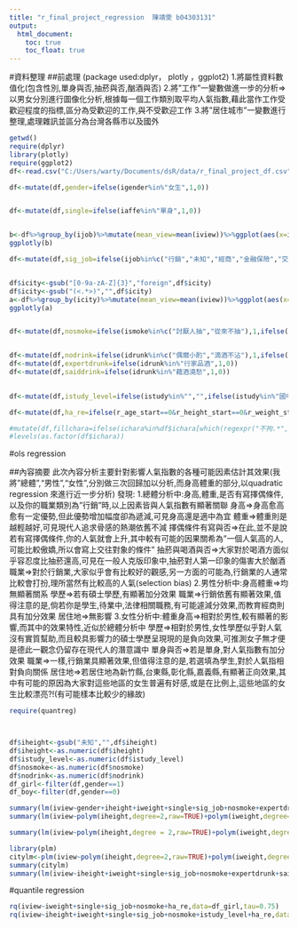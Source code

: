 ```yaml
---
title: "r_final_project_regression  陳靖雯 b04303131"
output:
  html_document:
    toc: true
    toc_float: true
---
```

#資料整理
##前處理
(package used:dplyr， plotly ，ggplot2)
1.將屬性資料數值化(包含性別,單身與否,抽菸與否,酗酒與否)
2.將"工作"一變數做進一步的分析=>以男女分別進行圖像化分析,根據每一個工作類別取平均人氣指數,藉此當作工作受歡迎程度的指標,區分為受歡迎的工作,與不受歡迎工作
3.將"居住城市"一變數進行整理,處理雜訊並區分為台灣各縣市以及國外




```r
getwd()
require(dplyr)
library(plotly)
require(ggplot2)
df<-read.csv("C:/Users/warty/Documents/dsR/data/r_final_project_df.csv")

df<-mutate(df,gender=ifelse(igender%in%"女生",1,0))


df<-mutate(df,single=ifelse(iaffe%in%"單身",1,0))


b<-df%>%group_by(ijob)%>%mutate(mean_view=mean(iview))%>%ggplot(aes(x=ijob,y=mean_view))+geom_bar(stat="identity",size=9)+facet_wrap(~igender)
ggplotly(b)
```


```r
df<-mutate(df,sig_job=ifelse(ijob%in%c("行銷","未知","經商","金融保險","交通/運輸","房地產","軍警"),1,0))  


df$icity<-gsub("[0-9a-zA-Z]{3}","foreign",df$icity)
df$icity<-gsub("(<.*>)","",df$icity)
a<-df%>%group_by(icity)%>%mutate(mean_view=mean(iview))%>%ggplot(aes(x=icity,y=mean_view))+geom_bar(stat="identity",width=.7)+facet_wrap(~igender)
ggplotly(a)


df<-mutate(df,nosmoke=ifelse(ismoke%in%c("討厭人抽","從來不抽"),1,ifelse(ismoke%in%"","",0)))


df<-mutate(df,nodrink=ifelse(idrunk%in%c("偶爾小酌","滴酒不沾"),1,ifelse(idrunk%in%c("酒量很好","應酬交際"),0,"")))
df<-mutate(df,expertdrunk=ifelse(idrunk%in%"行家品酒",1,0))
df<-mutate(df,saiddrink=ifelse(idrunk%in%"藉酒澆愁",1,0))

 
df<-mutate(df,istudy_level=ifelse(istudy%in%"","",ifelse(istudy%in%"國中以下",1,ifelse(istudy%in%"國中",2,ifelse(istudy%in%"高中/職",3,ifelse(istudy%in%"大學/學院",4,ifelse(istudy%in%"碩士",5,6)))))))

df<-mutate(df,ha_re=ifelse(r_age_start==0&r_height_start==0&r_weight_start==0&rstudy%in%c("","不拘","無"),0,1))

#mutate(df,fillchara=ifelse(ichara%in%df$ichara[which(regexpr("不拘.*",df$ichara))],0,1))
#levels(as.factor(df$ichara))
```
#ols regression

##內容摘要
此次內容分析主要針對影響人氣指數的各種可能因素估計其效果(我將"總體","男性","女性",分別做三次回歸加以分析,而身高體重的部分,以quadratic regression 來進行近一步分析)
發現:
1.總體分析中:身高,體重,是否有寫擇偶條件,以及你的職業類別為"行銷"時,以上因素皆與人氣指數有顯著關聯
             身高=>身高愈高愈有一定優勢,但此優勢增加幅度卻為遞減,可見身高還是適中為宜
             體重=>體重則是越輕越好,可見現代人追求骨感的熱潮依舊不減
             擇偶條件有寫與否=>在此,並不是說若有寫擇偶條件,你的人氣就會上升,其中較有可能的因果關希為"一個人氣高的人,可能比較傲嬌,所以會寫上交往對象的條件"
             抽菸與喝酒與否=>大家對於喝酒方面似乎容忍度比抽菸還高,可見在一般人克版印象中,抽菸對人第一印象的傷害大於酗酒
             職業=>對於行銷業,大家似乎會有比較好的觀感,另一方面的可能為,行銷業的人通常比較會打扮,理所當然有比較高的人氣(selection bias)
2.男性分析中:身高體重=>均無顯著關系
             學歷=>若有碩士學歷,有顯著加分效果
             職業=>行銷依舊有顯著效果,值得注意的是,倘若你是學生,待業中,法律相關職務,有可能遽減分效果,而教育經商則具有加分效果
             居住地=>無影響
3.女性分析中:體重身高=>相對於男性,較有顯著的影響,而其中的效果特性,近似於總體分析中
             學歷=>相對於男性,女性學歷似乎對人氣沒有實質幫助,而且較具影響力的碩士學歷呈現現的是負向效果,可推測女子無才便是德此一觀念仍留存在現代人的潛意識中
             單身與否=>若是單身,對人氣指數有加分效果
             職業=>一樣,行銷業具顯著效果,但值得注意的是,若選填為學生,對於人氣指相對負向關係
             居住地=>若居住地為新竹縣,台東縣,彰化縣,嘉義縣,有顯著正向效果,其中有可能的原因為大家對這些地區的女生普遍有好感,或是在比例上,這些地區的女生比較漂亮?!(有可能樣本比較少的緣故)
             
             



```r

require(quantreg)



df$iheight<-gsub("未知","",df$iheight)
df$iheight<-as.numeric(df$iheight)
df$istudy_level<-as.numeric(df$istudy_level)
df$nosmoke<-as.numeric(df$nosmoke)
df$nodrink<-as.numeric(df$nodrink)
df_girl<-filter(df,gender==1)
df_boy<-filter(df,gender==0)

summary(lm(iview~gender+iheight+iweight+single+sig_job+nosmoke+expertdrunk+saiddrink+nodrink+istudy_level+ha_re,df))
summary(lm(iview~polym(iheight,degree=2,raw=TRUE)+polym(iweight,degree=2,raw=TRUE)+single+sig_job+factor(ijob)+factor(istudy)+factor(icity)+nosmoke+expertdrunk+saiddrink+nodrink+istudy_level+ha_re,df_girl))

summary(lm(iview~polym(iheight,degree = 2,raw=TRUE)+polym(iweight,degree=2,raw=TRUE)+single+sig_job+factor(ijob)+factor(istudy)+factor(icity)+nosmoke+expertdrunk+saiddrink+nodrink+istudy_level+ha_re,df_boy))

library(plm)
citylm<-plm(iview~polym(iheight,degree=2,raw=TRUE)+polym(iweight,degree=2,raw=TRUE)+single+sig_job+factor(ijob)+nosmoke+factor(istudy)+expertdrunk+saiddrink+nodrink+istudy_level+ha_re+factor(icity),data=df,model="pooling")
summary(citylm)
summary(lm(iview~iheight+iweight+single+sig_job+nosmoke+expertdrunk+saiddrink+nodrink+istudy_level+ha_re,df))
```

#quantile regression
```r
rq(iview~iweight+single+sig_job+nosmoke+ha_re,data=df_girl,tau=0.75)
rq(iview~iheight+iweight+single+sig_job+nosmoke+istudy_level+ha_re,data=df_boy,tau=0.75)

```

